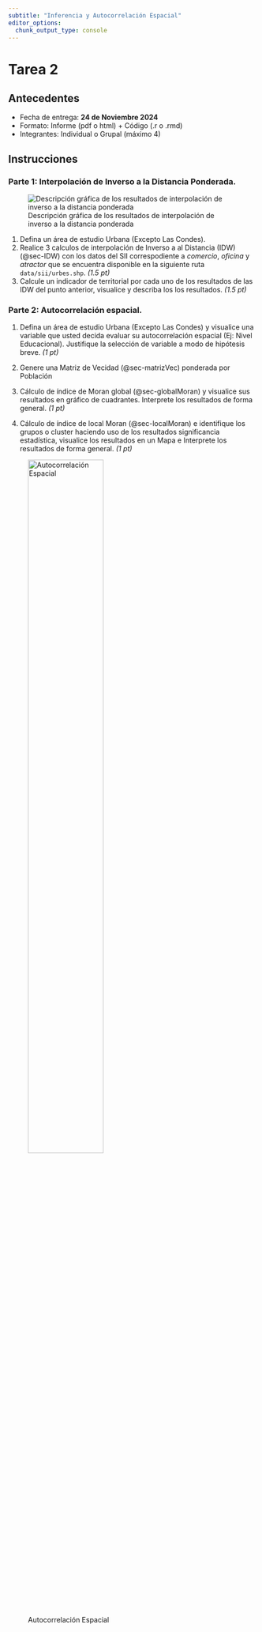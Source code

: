 ```yaml
---
subtitle: "Inferencia y Autocorrelación Espacial"
editor_options: 
  chunk_output_type: console
---
```


# Tarea 2 {.unnumbered}


## Antecedentes

- Fecha de entrega: **24 de Noviembre 2024**
- Formato: Informe (pdf o html) + Código (.r o .rmd)
- Integrantes: Individual o Grupal (máximo 4)


## Instrucciones


### Parte 1: Interpolación de Inverso a la Distancia Ponderada.

![Descripción gráfica de los resultados de interpolación de inverso a la distancia ponderada](images/exp_idw.png)


1. Defina un área de estudio Urbana (Excepto Las Condes).
2. Realice 3 calculos de interpolación de Inverso a al Distancia (IDW) (@sec-IDW) con los datos del SII correspodiente a _comercio_, _oficina_ y _atractor_ que se encuentra disponible en la siguiente ruta `data/sii/urbes.shp`. _(1.5 pt)_
3. Calcule un indicador de territorial por cada uno de los resultados de las IDW  del punto anterior, visualice y describa los los resultados. _(1.5 pt)_

### Parte 2: Autocorrelación espacial.



1. Defina un área de estudio Urbana (Excepto Las Condes) y visualice una variable que usted decida evaluar su autocorrelación espacial (Ej: Nivel Educacional). Justifique la selección de variable a modo de hipótesis breve.  _(1 pt)_

2. Genere una Matriz de Vecidad (@sec-matrizVec) ponderada por Población 

3. Cálculo de índice de Moran global  (@sec-globalMoran) y visualice sus resultados en gráfico de cuadrantes. Interprete los resultados de forma general. _(1 pt)_

4. Cálculo de índice de local Moran (@sec-localMoran) e identifique los grupos o cluster haciendo uso de los resultados significancia estadística, visualice los resultados en un Mapa e  Interprete los resultados de forma general. _(1 pt)_



![Autocorrelación Espacial](images/cluster_LC.png){width=60%}